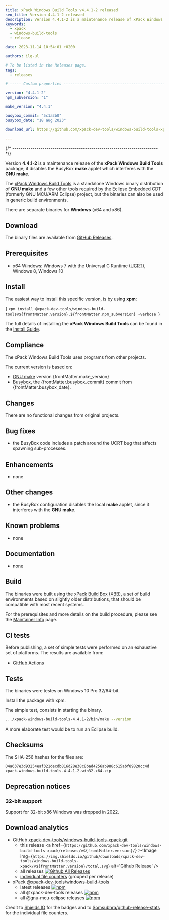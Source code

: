 ```yaml
---
title: xPack Windows Build Tools v4.4.1-2 released
seo_title: Version 4.4.1-2 released
description: Version 4.4.1-2 is a maintenance release of xPack Windows Build Tools.
keywords:
  - xpack
  - windows-build-tools
  - release

date: 2023-11-14 10:54:01 +0200

authors: ilg-ul

# To be listed in the Releases page.
tags:
  - releases

# ----- Custom properties -----------------------------------------------------

version: "4.4.1-2"
npm_subversion: "1"

make_version: "4.4.1"

busybox_commit: "5c1a3b0"
busybox_date: "18 aug 2023"

download_url: https://github.com/xpack-dev-tools/windows-build-tools-xpack/releases/tag/v4.4.1-2/

---
```



{/* ------------------------------------------------------------------------ */}

Version **4.4.1-2** is a maintenance release of the **xPack Windows Build Tools** package; it disables the BusyBox **make** applet which interferes with the **GNU make**.

<!-- truncate -->

<PageMetadata title={frontMatter.seo_title} />

The [xPack Windows Build Tools](https://xpack-dev-tools.github.io/windows-build-tools-xpack/)
is a standalone Windows binary distribution of
**GNU make** and a few other tools required by the Eclipse Embedded CDT
(formerly GNU MCU/ARM Eclipse) project, but the binaries can also be used in
generic build environments.

There are separate binaries for **Windows** (x64 and x86).

## Download

The binary files are available from <a href={frontMatter.download_url}>GitHub Releases</a>.

## Prerequisites

- x64 Windows: Windows 7 with the Universal C Runtime
  ([UCRT](https://support.microsoft.com/en-us/topic/update-for-universal-c-runtime-in-windows-c0514201-7fe6-95a3-b0a5-287930f3560c)),
  Windows 8, Windows 10

## Install

The easiest way to install this specific version, is by using **xpm**:

<CodeBlock language="console"> {
`xpm install @xpack-dev-tools/windows-build-tools@${frontMatter.version}.${frontMatter.npm_subversion} -verbose
`} </CodeBlock>

The full details of installing the **xPack Windows Build Tools**
can be found in the [Install Guide](/docs/install/).

## Compliance

The xPack Windows Build Tools uses programs from other projects.

The current version is based on:

- [GNU make](https://ftpmirror.gnu.org/make/) version {frontMatter.make_version}
- [Busybox](https://github.com/rmyorston/busybox-w32), the {frontMatter.busybox_commit}
commit from {frontMatter.busybox_date}.

## Changes

There are no functional changes from original projects.

## Bug fixes

- the BusyBox code includes a patch around the UCRT bug that affects spawning
  sub-processes.

## Enhancements

- none

## Other changes

- the BusyBox configuration disables the local **make** applet, since it
  interferes with the **GNU make**.

## Known problems

- none

## Documentation

- none

## Build

The binaries were built using the
[xPack Build Box (XBB)](https://xpack.github.io/xbb/), a set
of build environments based on slightly older distributions, that should be
compatible with most recent systems.

For the prerequisites and more details on the build procedure, please see the
[Maintainer Info](/docs/maintainer/) page.

## CI tests

Before publishing, a set of simple tests were performed on an exhaustive
set of platforms. The results are available from:

- [GitHub Actions](https://github.com/xpack-dev-tools/windows-build-tools-xpack/actions/)

## Tests

The binaries were testes on Windows 10 Pro 32/64-bit.

Install the package with xpm.

The simple test, consists in starting the binary.

```sh
.../xpack-windows-build-tools-4.4.1-2/bin/make --version
```

A more elaborate test would be to run an Eclipse build.

## Checksums

The SHA-256 hashes for the files are:

```txt
04a637e3d93254eaf321decdb816d28e38c8bad4256ab988c615abf89820cc4d
xpack-windows-build-tools-4.4.1-2-win32-x64.zip

```

## Deprecation notices

### 32-bit support

Support for 32-bit x86 Windows was dropped in 2022.

## Download analytics

- GitHub [xpack-dev-tools/windows-build-tools-xpack.git](https://github.com/xpack-dev-tools/windows-build-tools-xpack/)
  - this release <a href={`https://github.com/xpack-dev-tools/windows-build-tools-xpack/releases/v${frontMatter.version}/`} ><Image img={`https://img.shields.io/github/downloads/xpack-dev-tools/windows-build-tools-xpack/v${frontMatter.version}/total.svg`} alt='Github Release' /></a>
  - all releases [![Github All Releases](https://img.shields.io/github/downloads/xpack-dev-tools/windows-build-tools-xpack/total.svg)](https://github.com/xpack-dev-tools/windows-build-tools-xpack/releases/)
  - [individual file counters](https://somsubhra.github.io/github-release-stats/?username=xpack-dev-tools&repository=windows-build-tools-xpack) (grouped per release)
- xPack [@xpack-dev-tools/windows-build-tools](https://github.com/xpack-dev-tools/windows-build-tools-xpack/)
  - latest releases [![npm](https://img.shields.io/npm/dw/@xpack-dev-tools/windows-build-tools.svg)](https://www.npmjs.com/package/@xpack-dev-tools/windows-build-tools/)
  - all @xpack-dev-tools releases [![npm](https://img.shields.io/npm/dt/@xpack-dev-tools/windows-build-tools.svg)](https://www.npmjs.com/package/@xpack-dev-tools/windows-build-tools/)
  - all @gnu-mcu-eclipse releases [![npm](https://img.shields.io/npm/dt/@gnu-mcu-eclipse/windows-build-tools.svg)](https://www.npmjs.com/package/@gnu-mcu-eclipse/windows-build-tools/)

Credit to [Shields IO](https://shields.io) for the badges and to
[Somsubhra/github-release-stats](https://github.com/Somsubhra/github-release-stats)
for the individual file counters.
